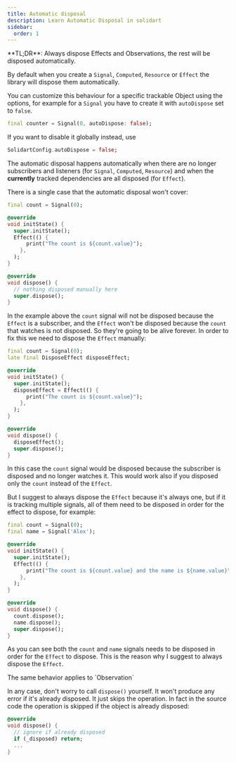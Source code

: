 ```yaml
---
title: Automatic disposal
description: Learn Automatic Disposal in solidart
sidebar:
  order: 1
---
```


<Aside type="tip">**TL;DR**: Always dispose Effects and Observations, the rest will be disposed automatically.</Aside>

By default when you create a `Signal`, `Computed`, `Resource` or `Effect` the library will dispose them automatically.

You can customize this behaviour for a specific trackable Object using the options, for example for a `Signal` you have to create it with `autoDispose` set to `false`.

```dart
final counter = Signal(0, autoDispose: false);
```

If you want to disable it globally instead, use

```dart
SolidartConfig.autoDispose = false;
```

The automatic disposal happens automatically when there are no longer subscribers and listeners (for `Signal`, `Computed`, `Resource`) and when the __currently__ tracked dependencies are all disposed (for `Effect`).

There is a single case that the automatic disposal won't cover:

```dart
final count = Signal(0);

@override
void initState() {
  super.initState();
  Effect(() {
      print("The count is ${count.value}");
    },
  );
}

@override
void dispose() {
  // nothing disposed manually here
  super.dispose();
}
```

In the example above the `count` signal will not be disposed because the `Effect` is a subscriber, and the `Effect` won't be disposed because the `count` that watches is not disposed. So they're going to be alive forever.
In order to fix this we need to dispose the `Effect` manually:

```dart
final count = Signal(0);
late final DisposeEffect disposeEffect;

@override
void initState() {
  super.initState();
  disposeEffect = Effect(() {
      print("The count is ${count.value}");
    },
  );
}

@override
void dispose() {
  disposeEffect();
  super.dispose();
}
```

In this case the `count` signal would be disposed because the subscriber is disposed and no longer watches it.
This would work also if you disposed only the `count` instead of the `Effect`.

But I suggest to always dispose the `Effect` because it's always one, but if it is tracking multiple signals, all of them need to be disposed in order for the effect to dispose, for example:

```dart
final count = Signal(0);
final name = Signal('Alex');

@override
void initState() {
  super.initState();
  Effect(() {
      print("The count is ${count.value} and the name is ${name.value}");
    },
  );
}

@override
void dispose() {
  count.dispose();
  name.dispose();
  super.dispose();
}
```

As you can see both the `count` and `name` signals needs to be disposed in order for the `Effect` to dispose.
This is the reason why I suggest to always dispose the `Effect`.

<Aside>The same behavior applies to `Observation`</Aside>

In any case, don't worry to call `dispose()` yourself. It won't produce any error if it's already disposed. It just skips the operation.
In fact in the source code the operation is skipped if the object is already disposed:

```dart
@override
void dispose() {
  // ignore if already disposed
  if (_disposed) return;
  ...
}
```


